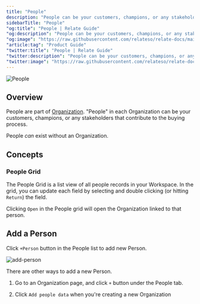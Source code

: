 ```yaml
---
title: "People"
description: "People can be your customers, champions, or any stakeholders that contribute to the buying process."
sidebarTitle: "People"
"og:title": "People | Relate Guide"
"og:description": "People can be your customers, champions, or any stakeholders that contribute to the buying process."
"og:image": "https://raw.githubusercontent.com/relateso/relate-docs/main/docs/images/features/people.png"
"article:tag": "Product Guide"
"twitter:title": "People | Relate Guide"
"twitter:description": "People can be your customers, champions, or any stakeholders that contribute to the buying process."
"twitter:image": "https://raw.githubusercontent.com/relateso/relate-docs/main/docs/images/features/people.png"
---
```


![People](/images/features/people.png/)

## Overview

People are part of [Organization](/features/organizations/). "People" in each Organization can be your customers, champions, or any stakeholders that contribute to the buying process.

People *can* exist without an Organization.

## Concepts

### People Grid
The People Grid is a list view of all people records in your Workspace. In the grid, you can update each field by selecting and double clicking (or hitting `Return`) the field.

Clicking `Open` in the People grid will open the Organization linked to that person.

## Add a Person

Click `+Person` button in the People list to add new Person.

![add-person](/images/features/add-person.png)

There are other ways to add a new Person.

1. Go to an Organization page, and click `+` button under the People tab.

2. Click `Add people data` when you're creating a new Organization
